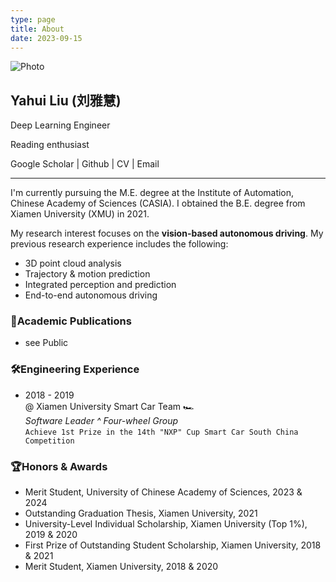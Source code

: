 ---
type: page
title: About
date: 2023-09-15
---


<div className="introduction">
  <div className="imageContainer">
    <Image 
      src="/images/myself.jpg" 
      alt="Photo" 
      width={130} 
      height={130} 
      priority 
      className="next-image" 
      style={{ borderRadius: "50%", }} 
    />
  </div>
  <div className="textContainer">
    <h2>Yahui Liu (刘雅慧) </h2>
    <p>Deep Learning Engineer</p>
    <p>Reading enthusiast</p>
    <p> <Link href="https://scholar.google.com/citations?hl=en&authuser=2&user=Exk_W6oAAAAJ" className="custom-link"> Google Scholar </Link> | <Link href="https://github.com/yahuiliu99" className="custom-link"> Github </Link> | <Link href="https://read.cv/yahuiliu" className="custom-link"> CV </Link> | <Link href="mailto:yahueiliu@163.com" className="custom-link"> Email </Link> </p>
  </div>
</div>


---

I'm currently pursuing the M.E. degree at the Institute of Automation, Chinese Academy of Sciences (CASIA). 
I obtained the B.E. degree from Xiamen University (XMU) in 2021.

My research interest focuses on the **vision-based autonomous driving**.  My previous research experience includes the following:
- 3D point cloud analysis 
- Trajectory & motion prediction
- Integrated perception and prediction
-  End-to-end autonomous driving

### 📝Academic Publications

- see  <Link href="/public" className="custom-link"> Public </Link>

### 🛠️Engineering Experience

- 2018 - 2019    
  @ Xiamen University Smart Car Team 🏎️  
  *Software Leader ^ Four-wheel Group*  
  `Achieve 1st Prize in the 14th "NXP" Cup Smart Car South China Competition  ` 

###  🏆Honors & Awards

- Merit Student, University of Chinese Academy of Sciences, 2023 & 2024
- Outstanding Graduation Thesis, Xiamen University, 2021
- University-Level Individual Scholarship, Xiamen University (Top 1%), 2019 & 2020
- First Prize of Outstanding Student Scholarship, Xiamen University, 2018 & 2021
- Merit Student, Xiamen University, 2018 & 2020